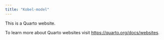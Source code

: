 ```yaml
---
title: "Kobel-model"
---
```


This is a Quarto website.

To learn more about Quarto websites visit <https://quarto.org/docs/websites>.
